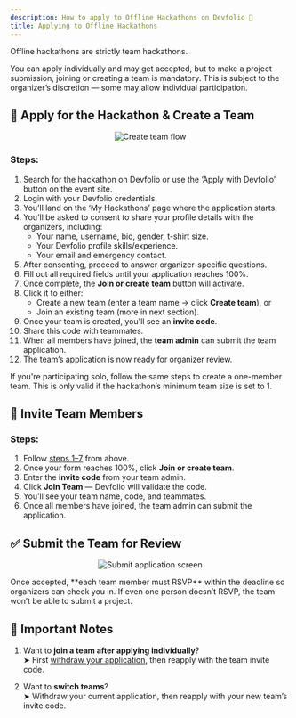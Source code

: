 ```yaml
---
description: How to apply to Offline Hackathons on Devfolio 🏢
title: Applying to Offline Hackathons
---
```

Offline hackathons are strictly team hackathons.

<Callout type="info" title="Note">
You can apply individually and may get accepted, but to make a project submission, joining or creating a team is mandatory.  
This is subject to the organizer’s discretion — some may allow individual participation.
</Callout>


## 👥 Apply for the Hackathon & Create a Team

<p align="center">
  <img src="/assets/ScreenRecording2025-05-20at4.09.05PM-ezgif.com-video-to-gif-converter.gif" alt="Create team flow" />
</p>

### Steps:

1. Search for the hackathon on Devfolio or use the ‘Apply with Devfolio’ button on the event site.
2. Login with your Devfolio credentials.
3. You’ll land on the ‘My Hackathons’ page where the application starts.
4. You’ll be asked to consent to share your profile details with the organizers, including:
   - Your name, username, bio, gender, t-shirt size.
   - Your Devfolio profile skills/experience.
   - Your email and emergency contact.
5. After consenting, proceed to answer organizer-specific questions.
6. Fill out all required fields until your application reaches 100%.
7. Once complete, the **Join or create team** button will activate.
8. Click it to either:
   - Create a new team (enter a team name → click **Create team**), or  
   - Join an existing team (more in next section).
9. Once your team is created, you'll see an **invite code**.
10. Share this code with teammates.
11. When all members have joined, the **team admin** can submit the team application.
12. The team’s application is now ready for organizer review.

<Callout type="info" title="Solo Participants">
If you're participating solo, follow the same steps to create a one-member team.  
This is only valid if the hackathon’s minimum team size is set to 1.
</Callout>

## 👯 Invite Team Members

### Steps:

1. Follow [steps 1–7](#apply-for-the-hackathon--create-a-team) from above.
2. Once your form reaches 100%, click **Join or create team**.
3. Enter the **invite code** from your team admin.
4. Click **Join Team** — Devfolio will validate the code.
5. You’ll see your team name, code, and teammates.
6. Once all members have joined, the team admin can submit the application.

## ✅ Submit the Team for Review

<p align="center">
  <img src="/assets/Application (1).webp" alt="Submit application screen" />
</p>

<Callout type="warning" title="Important!">
Once accepted, **each team member must RSVP** within the deadline so organizers can check you in.  
If even one person doesn’t RSVP, the team won’t be able to submit a project.
</Callout>

## 📌 Important Notes

1. Want to **join a team after applying individually**?  
   ➤ First [withdraw your application](withdrawing-your-hackathon-application/), then reapply with the team invite code.

2. Want to **switch teams**?  
   ➤ Withdraw your current application, then reapply with your new team’s invite code.

